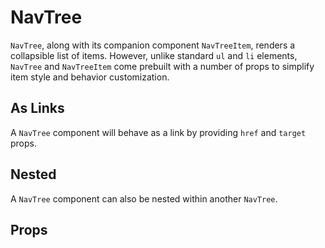 
<Meta component={NavTree} title="Docs/NavTree" />

# NavTree

<Editor code={storyBasic} />

`NavTree`, along with its companion component `NavTreeItem`, renders a collapsible list of items. However, unlike standard `ul` and `li` elements, `NavTree` and `NavTreeItem` come prebuilt with a number of props to simplify item style and behavior customization.

<Editor code={storyBasic} />

## As Links

A `NavTree` component will behave as a link by providing  `href` and `target` props.

<Editor code={storyLink} />

## Nested

A `NavTree` component can also be nested within  another `NavTree`. 

<Editor code={storyParentIcon} />

## Props

<ArgsTable of={NavTree} exclude={excludedProps} />
